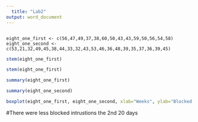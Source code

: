 ```yaml
---
  title: "Lab2"
output: word_document
---
```

```

eight_one_first <- c(56,47,49,37,38,60,50,43,43,59,50,56,54,58)
eight_one_second <- c(53,21,32,49,45,38,44,33,32,43,53,46,36,48,39,35,37,36,39,45)
```
```r
stem(eight_one_first)
```
```r
stem(eight_one_first)
```

```r
summary(eight_one_first)
```

```r
summary(eight_one_second)
```

```r
boxplot(eight_one_first, eight_one_second, xlab="Weeks", ylab="Blocked Intrustions")
```

#There were less blocked intrustions the 2nd 20 days
